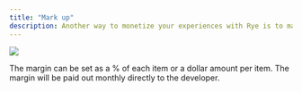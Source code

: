 ```yaml
---
title: "Mark up"
description: Another way to monetize your experiences with Rye is to markup products. Rye currently allows the ability to mark up products based on a percentage or a dollar amount per item. Access this feature in the Rye console on the [Accounts page](https://console.rye.com/account)
---
```


![](/images/c37b089-image.png) 

The margin can be set as a % of each item or a dollar amount per item. The margin will be paid out monthly directly to the developer.